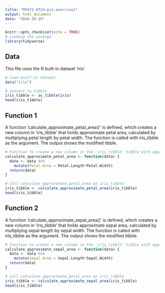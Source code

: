 ```yaml
---
title: "MY472-AT24-ps1-exercise1"
output: html_document
date: "2024-10-29"
---
```


```r
knitr::opts_chunk$set(echo = TRUE)
# Loading the package
library(tidyverse)
```

## Data
This file uses the R built-in dataset 'iris'.
```r
# Load built-in dataset
data("iris")

# Convert to tibble
iris_tibble <- as_tibble(iris)
head(iris_tibble)
```

## Function 1
A function 'calculate_approximate_petal_area()' is defined, which creates a new column in 'iris_tibble' that holds approximate petal area, calculated by multiplying petal length by petal width. The function is called with iris_tibble as the argument. The output shows the modified tibble.
```r
# Function to create a new column in the 'iris_tibble' tibble with approximate petal area, calculated by multiplying petal length by petal width.
calculate_approximate_petal_area <- function(data) {
  data <- data %>%
    mutate(Petal.Area = Petal.Length*Petal.Width)
  return(data)
}

# Call calculate_approximate_petal_area on iris_tibble
iris_tibble <- calculate_approximate_petal_area(iris_tibble)
head(iris_tibble)
```

## Function 2
A function 'calculate_approximate_sepal_area()' is defined, which creates a new column in 'iris_tibble' that holds approximate sepal area, calculated by multiplying sepal length by sepal width. The function is called with iris_tibble as the argument. The output shows the modified tibble.
```r
# Function to create a new column in the 'iris_tibble' tibble with approximate petal area, calculated by multiplying petal length by petal width.
calculate_approximate_sepal_area <- function(data) {
  data <- data %>%
    mutate(Sepal.Area = Sepal.Length*Sepal.Width)
  return(data)
}

# Call calculate_approximate_petal_area on iris_tibble
iris_tibble <- calculate_approximate_sepal_area(iris_tibble)
head(iris_tibble)
```